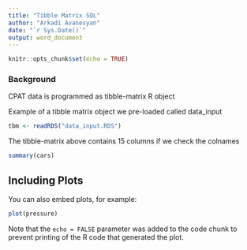 ```yaml
---
title: "Tibble Matrix SQL"
author: "Arkadi Avanesyan"
date: "`r Sys.Date()`"
output: word_document
---
```


```r
knitr::opts_chunk$set(echo = TRUE)
```

### Background

CPAT data is programmed as tibble-matrix R object 

Example of a tibble matrix object we pre-loaded called data_input


```r
tbm <- readRDS("data_input.RDS")
```

The tibble-matrix above contains 15 columns if we check the colnames


```r
summary(cars)
```

## Including Plots

You can also embed plots, for example:

```r
plot(pressure)
```

Note that the `echo = FALSE` parameter was added to the code chunk to prevent printing of the R code that generated the plot.
